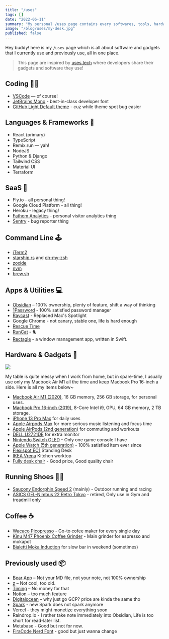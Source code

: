 ```yaml
---
title: "/uses"
tags: []
date: "2022-06-11"
summary: "My personal /uses page contains every softwares, tools, hardwares, gadgets"
image: "/blog/uses/my-desk.jpg"
published: false
---
```


Hey buddy! here is my `/uses` page which is all about software and gadgets that I currently use and previously use, all in one place.

> This page are inspired by [uses.tech](https://uses.tech/) where developers share their gadgets and software they use!

## Coding 👨‍💻

- [VSCode](https://code.visualstudio.com/) — of course!
- [JetBrains Mono](https://www.jetbrains.com/lp/mono/) - best-in-class developer font
- [GitHub Light Default theme](https://github.blog/changelog/2021-04-14-new-github-themes-for-vs-code/) - cuz while theme spot bug easier

## Languages & Frameworks 🎨

- React (primary)
- TypeScript
- Remix.run — yah!
- NodeJS
- Python & Django
- Tailwind CSS
- Material UI
- Terraform

## SaaS 🤖

- Fly.io - all personal thing!
- Google Cloud Platform - all thing!
- Heroku - legacy thing!
- [Fathom Analytics](https://usefathom.com/) - personal visitor analytics thing
- [Sentry](https://sentry.io/welcome/) - bug reporter thing

## Command Line 🕹️

- [iTerm2](https://iterm2.com/)
- [starship.rs](https://starship.rs/) and [oh-my-zsh](https://ohmyz.sh/)
- [zoxide](https://github.com/ajeetdsouza/zoxide)
- [nvm](https://github.com/nvm-sh/nvm)
- [brew.sh](https://brew.sh/)

## Apps & Utilities 💻

- [Obsidian](https://obsidian.md/) – 100% ownership, plenty of feature, shift a way of thinking
- [1Password](https://1password.com/) - 100% satisfied password manager
- [Raycast](https://www.raycast.com/) - Replaced Mac's Spotlight
- Google Chrome - not canary, stable one, life is hard enough
- [Rescue Time](https://www.rescuetime.com)
- [RunCat](https://apps.apple.com/us/app/runcat/id1429033973?mt=12) - 🐈
- [Rectagle](https://github.com/rxhanson/Rectangle) - a window management app, written in Swift.

## Hardware & Gadgets 📱

<img src="/blog/uses/my-desk.jpg" />

My table is quite messy when I work from home, but in spare-time, I usually use only my Macbook Air M1 all the time and keep Macbook Pro 16-inch a side. Here is all my items below~

- [Macbook Air M1 (2020)](https://www.apple.com/macbook-air-m1/), 16 GB memory, 256 GB storage, for personal uses.
- [Macbook Pro 16-inch (2019)](https://support.apple.com/kb/SP809?locale=en_US), 8-Core Intel i9, GPU, 64 GB memory, 2 TB storage.
- [iPhone 13 Pro Max](https://www.apple.com/iphone-13-pro/) for daily uses
- [Apple Airpods Max](https://www.apple.com/airpods-max/) for more serious music listening and focus time
- [Apple AirPods (2nd generation)](https://www.apple.com/airpods-2nd-generation/) for commuting and workouts
- [DELL U2721DE](https://www.dell.com/en-lt/work/shop/cty/pdp/spd/dell-u2721de-monitor) for extra monitor
- [Nintendo Switch OLED](https://www.nintendo.com/switch/oled-model/) - Only one game console I have
- [Apple Watch (5th generation)](https://www.apple.com/newsroom/2019/09/apple-unveils-apple-watch-series-5/) - 100% satisfied item ever since
- [Flexispot EC1](https://www.amazon.com/Flexispot-Electric-Height-Adjustable-Standing/dp/B0813MN98G) Standing Desk
- [IKEA Vrena](https://www.ikea.com/fi/fi/p/vrena-tyoetaso-tammi-viilu-00437167/#content) Kitchen worktop
- [Fully desk chair](https://www.fully.com/en-eu/fully-desk-chair.html) - Good price, Good quality chair

## Running Shoes 🏃‍♂️

- [Saucony Endorphin Speed 2](https://www.saucony.com/en/endorphin-speed-2/50612M.html) (mainly) - Outdoor running and racing
- [ASICS GEL-Nimbus 22 Retro Tokyo](https://www.asics.com/us/en-us/gel-nimbus-22-retro-tokyo/p/ANA_1011A780-100.html) - retired, Only use in Gym and treadmill only

## Coffee ☕

- [Wacaco Picopresso](https://www.wacaco.com/products/picopresso) - Go-to cofee maker for every single day
- [Kinu M47 Phoenix Coffee Grinder](https://kinugrinders.com/product/m47-phoenix/) - Main grinder for espresso and mokapot
- [Bialetti Moka Induction](https://www.bialetti.com/it_en/moka-induction.html) for slow bar in weekend (sometimes)

## Previously used 📦

- [Bear App](https://bear.app/) – Not your MD file, not your note, not 100% ownership
- [z](https://github.com/rupa/z) – Not cool, too old.
- [Timing](https://timingapp.com/?lang=en) – No money for that
- [Notion](notion.so) – too much feature
- [Digitalocean](https://www.digitalocean.com/) – why just go GCP? price are kinda the same tho
- [Spark](https://sparkmailapp.com/) - new Spark does not spark anymore
- Vercel - they might monetize everything soon
- Raindrop.io - I rather take note immediately into Obsidian, Life is too short for read-later list.
- Metabase - Good but not for now.
- [FiraCode Nerd Font](https://github.com/ryanoasis/nerd-fonts) - good but just wanna change
